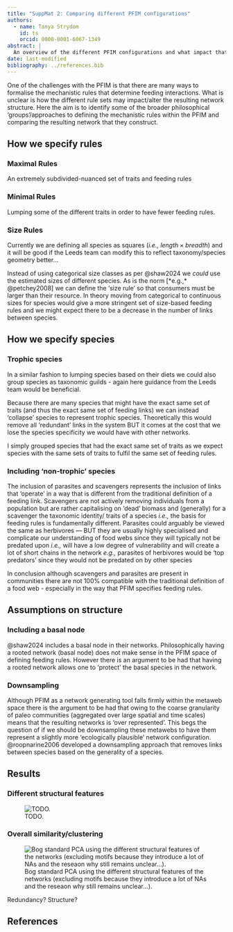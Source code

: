 ```yaml
---
title: "SuppMat 2: Comparing different PFIM configurations"
authors:
  - name: Tanya Strydom
    id: ts
    orcid: 0000-0001-6067-1349
abstract: |
  An overview of the different PFIM configurations and what impact that has on the resulting network structure
date: last-modified
bibliography: ../references.bib
---
```


One of the challenges with the PFIM is that there are many ways to formalise the mechanistic rules that determine feeding interactions. What is unclear is how the different rule sets may impact/alter the resulting network structure. Here the aim is to identify some of the broader philosophical 'groups'/approaches to defining the mechanistic rules within the PFIM and comparing the resulting network that they construct.

## How we specify rules

### Maximal Rules

An extremely subdivided-nuanced set of traits and feeding rules

### Minimal Rules

Lumping some of the different traits in order to have fewer feeding rules. 

### Size Rules

::: {.callout-important title="Size data"}

Currently we are defining all species as squares (*i.e.,* $length \times breadth$) and it will be good if the Leeds team can modify this to reflect taxonomy/species geometry better...
:::

Instead of using categorical size classes as per @shaw2024 we *could* use the estimated sizes of different species. As is the norm [*e.g.,* @petchey2008] we can define the 'size rule' so that consumers must be larger than their resource. In theory moving from categorical to continuous sizes for species would give a more stringent set of size-based feeding rules and we might expect there to be a decrease in the number of links between species.

## How we specify species

### Trophic species

::: {.callout-important title="Taxonomic Guilds"}

In a similar fashion to lumping species based on their diets we could also group species as taxonomic guilds - again here guidance from the Leeds team would be beneficial.
:::

Because there are many species that might have the exact same set of traits (and thus the exact same set of feeding links) we can instead 'collapse' species to represent trophic species. Theoretically this would remove all 'redundant' links in the system BUT it comes at the cost that we lose the species specificity we would have with other networks.


::: {.callout-tip title="Identifying trophic species"}

I simply grouped species that had the exact same set of traits as we expect species with the same sets of traits to fulfil the same set of feeding rules.
:::

### Including 'non-trophic' species

The inclusion of parasites and scavengers represents the inclusion of links that 'operate' in a way that is different from the traditional definition of a feeding link. Scavengers are not actively removing individuals from a population but are rather capitalising on 'dead' biomass and (generally) for a scavenger the taxonomic identity/ traits of a species *i.e.,* the basis for feeding rules is fundamentally different. Parasites could arguably be viewed the same as herbivores --- BUT they are usually highly specialised and complicate our understanding of food webs since they will typically not be predated upon *i.e.,* will have a low degree of vulnerability and will create a lot of short chains in the network *e.g.,* parasites of herbivores would be 'top predators' since they would not be predated on by other species

In conclusion although scavengers and parasites are present in communities there are not 100% compatible with the traditional definition of a food web - especially in the way that PFIM specifies feeding rules.

## Assumptions on structure

### Including a basal node

@shaw2024 includes a basal node in their networks. Philosophically having a rooted network (basal node) does not make sense in the PFIM space of defining feeding rules. However there is an argument to be had that having a rooted network allows one to 'protect' the basal species in the network. 

### Downsampling

Although PFIM as a network generating tool falls firmly within the metaweb space there is the argument to be had that owing to the coarse granularity of paleo communities (aggregated over large spatial and time scales) means that the resulting networks is 'over represented'. This begs the question of if we should be downsampling these metawebs to have them represent a slightly more 'ecologically plausible' network configuration. @roopnarine2006 developed a downsampling approach that removes links between species based on the generality of a species.

## Results

### Different structural features

![TODO.](figures/summary_pfim.png)

### Overall similarity/clustering

![Bog standard PCA using the different structural features of the networks (excluding motifs because they introduce a lot of NAs and the reseaon why still remains unclear...).](figures/pca_pfim.png)

Redundancy? Structure?

## References